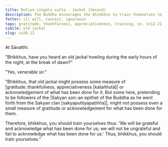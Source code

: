 ```yaml
---
title: Dutiya siṅgāla sutta - Jackal (Second)
description: The Buddha encourages the bhikkhus to train themselves to be grateful and acknowledge what has been done for them.
fetter: ill will, conceit, ignorance
tags: gratitude, thankfulness, appreciativeness, training, sn, sn12-21, sn20
simile: old jackal
slug: sn20.12
---
```


At Sāvatthi.

"Bhikkhus, have you heard an old jackal howling during the early hours of the night, at the break of dawn?"

"Yes, venerable sir."

"Bhikkhus, that old jackal might possess some measure of |gratitude::thankfulness, appreciativeness [kataññutā]| or acknowledgement of what has been done for it. But some here, pretending to be followers of the |Sakyan son::an epithet of the Buddha as he went forth from the Sakyan clan [sakyaputtiyapaṭiñña]|, might not possess even a small measure of gratitude or acknowledgement for what has been done for them.

Therefore, bhikkhus, you should train yourselves thus: 'We will be grateful and acknowledge what has been done for us; we will not be ungrateful and fail to acknowledge what has been done for us.' Thus, bhikkhus, you should train yourselves."